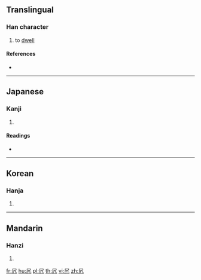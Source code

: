 ==Translingual==

===Han character===
{{Han char|rn=16|rad=几|as=03|sn=5|four=|canj=SHN|ids=⿸尸几}}

# to [[dwell]]

====References====
* {{Han ref|kx=0134.040|dkj=01744|dj=0299.140|hdz=10276.140|uh=51E5|ud=20965}}

----

==Japanese==

===Kanji===
{{ja-kanji|grade=|rs=几03}}

# {{defn|lang=ja|sort=几03}}

====Readings====
* {{ja-readings|on=[[きょ]] (kyo), [[こ]] (ko)|kun=[[おる]] (oru)}}

----

==Korean==

===Hanja===
{{ko-hanja|hangeul=거|rv=geo|mr=kŏ}}

# {{defn|lang=ko|sort=几03}}

----

==Mandarin==

===Hanzi===
{{cmn-hanzi|pin=[[jū]] ([[ju1]])|wg=chü<sup>1</sup>}}

# {{defn|lang=cmn|sort=几03}}

[[fr:凥]]
[[hu:凥]]
[[pl:凥]]
[[th:凥]]
[[vi:凥]]
[[zh:凥]]